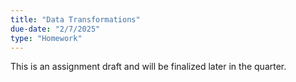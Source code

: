 ```yaml
---
title: "Data Transformations"
due-date: "2/7/2025"
type: "Homework"
---
```


:::{.callout-warning}
This is an assignment draft and will be finalized later in the quarter.
:::